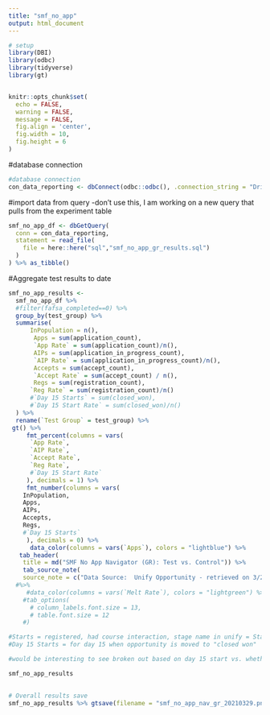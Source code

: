 ```yaml
---
title: "smf_no_app"
output: html_document
---
```


```r
# setup
library(DBI)
library(odbc)
library(tidyverse)
library(gt)


knitr::opts_chunk$set(
  echo = FALSE,
  warning = FALSE,
  message = FALSE,
  fig.align = 'center',
  fig.width = 10,
  fig.height = 6
)
```



#database connection
```r
#database connection
con_data_reporting <- dbConnect(odbc::odbc(), .connection_string = "Driver={SQL Server Native Client 11.0};\n                          Server=COCE-DS-LSTNR,50222;\n                          Database=Data_Reporting;\n                          trusted_connection=yes;")
```


#import data from query -don't use this, I am working on a new query that pulls from the experiment table
```r
smf_no_app_df <- dbGetQuery(
  conn = con_data_reporting, 
  statement = read_file(
    file = here::here("sql","smf_no_app_gr_results.sql")
  )
) %>% as_tibble()
```


#Aggregate test results to date
```r
smf_no_app_results <- 
  smf_no_app_df %>% 
  #filter(fafsa_completed==0) %>% 
  group_by(test_group) %>% 
  summarise(
      InPopulation = n(), 
       Apps = sum(application_count),
       `App Rate` = sum(application_count)/n(),
       AIPs = sum(application_in_progress_count),
       `AIP Rate` = sum(application_in_progress_count)/n(),
       Accepts = sum(accept_count),
       `Accept Rate` = sum(accept_count) / n(),
       Regs = sum(registration_count),
      `Reg Rate` = sum(registration_count)/n()
      #`Day 15 Starts` = sum(closed_won),
      #`Day 15 Start Rate` = sum(closed_won)/n()
  ) %>% 
  rename(`Test Group` = test_group) %>% 
 gt() %>%
     fmt_percent(columns = vars(
      `App Rate`,
      `AIP Rate`,
      `Accept Rate`,
      `Reg Rate`,
      #`Day 15 Start Rate`
     ), decimals = 1) %>%
     fmt_number(columns = vars(
    InPopulation,
    Apps,
    AIPs,
    Accepts,
    Regs,
    #`Day 15 Starts`
     ), decimals = 0) %>%
      data_color(columns = vars(`Apps`), colors = "lightblue") %>%
   tab_header(
    title = md("SMF No App Navigator (GR): Test vs. Control")) %>% 
    tab_source_note(
    source_note = c("Data Source:  Unify Opportunity - retrieved on 3/29/21"))
  #%>%
     #data_color(columns = vars(`Melt Rate`), colors = "lightgreen") %>%
    #tab_options(
      # column_labels.font.size = 13,
      # table.font.size = 12
    #)

#Starts = registered, had course interaction, stage name in unify = Started
#Day 15 Starts = for day 15 when opportunity is moved to "closed won"

#would be interesting to see broken out based on day 15 start vs. whether they logged in or not, irrespective of which test group they were in

smf_no_app_results
  
```



```r
# Overall results save
smf_no_app_results %>% gtsave(filename = "smf_no_app_nav_gr_20210329.png", path = here::here("imgs"))
```